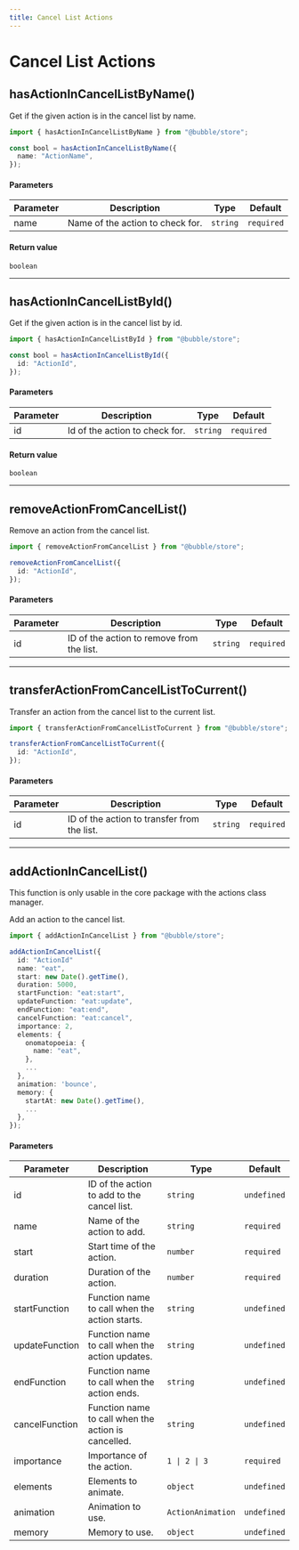 ```yaml
---
title: Cancel List Actions
---
```



# Cancel List Actions

## hasActionInCancelListByName()

Get if the given action is in the cancel list by name.

```ts
import { hasActionInCancelListByName } from "@bubble/store";

const bool = hasActionInCancelListByName({
  name: "ActionName",
});
```

#### Parameters

| Parameter | Description                      | Type     | Default    |
| --------- | -------------------------------- | -------- | ---------- |
| name      | Name of the action to check for. | `string` | `required` |

#### Return value

```
boolean
```

---

## hasActionInCancelListById()

Get if the given action is in the cancel list by id.

```ts
import { hasActionInCancelListById } from "@bubble/store";

const bool = hasActionInCancelListById({
  id: "ActionId",
});
```

#### Parameters

| Parameter | Description                    | Type     | Default    |
| --------- | ------------------------------ | -------- | ---------- |
| id        | Id of the action to check for. | `string` | `required` |

#### Return value

```
boolean
```

---

## removeActionFromCancelList()

Remove an action from the cancel list.

```ts
import { removeActionFromCancelList } from "@bubble/store";

removeActionFromCancelList({
  id: "ActionId",
});
```

#### Parameters

| Parameter | Description                               | Type     | Default    |
| --------- | ----------------------------------------- | -------- | ---------- |
| id        | ID of the action to remove from the list. | `string` | `required` |

---

## transferActionFromCancelListToCurrent()

Transfer an action from the cancel list to the current list.

```ts
import { transferActionFromCancelListToCurrent } from "@bubble/store";

transferActionFromCancelListToCurrent({
  id: "ActionId",
});
```

#### Parameters

| Parameter | Description                                 | Type     | Default    |
| --------- | ------------------------------------------- | -------- | ---------- |
| id        | ID of the action to transfer from the list. | `string` | `required` |

---

## addActionInCancelList()

<Callout emoji="⚠️">
  This function is only usable in the core package with the actions class
  manager.
</Callout>

Add an action to the cancel list.

```ts
import { addActionInCancelList } from "@bubble/store";

addActionInCancelList({
  id: "ActionId"
  name: "eat",
  start: new Date().getTime(),
  duration: 5000,
  startFunction: "eat:start",
  updateFunction: "eat:update",
  endFunction: "eat:end",
  cancelFunction: "eat:cancel",
  importance: 2,
  elements: {
    onomatopoeia: {
      name: "eat",
    },
    ...
  },
  animation: 'bounce',
  memory: {
    startAt: new Date().getTime(),
    ...
  },
});
```

#### Parameters

| Parameter      | Description                                         | Type              | Default     |
| -------------- | --------------------------------------------------- | ----------------- | ----------- |
| id             | ID of the action to add to the cancel list.         | `string`          | `undefined` |
| name           | Name of the action to add.                          | `string`          | `required`  |
| start          | Start time of the action.                           | `number`          | `required`  |
| duration       | Duration of the action.                             | `number`          | `required`  |
| startFunction  | Function name to call when the action starts.       | `string`          | `undefined` |
| updateFunction | Function name to call when the action updates.      | `string`          | `undefined` |
| endFunction    | Function name to call when the action ends.         | `string`          | `undefined` |
| cancelFunction | Function name to call when the action is cancelled. | `string`          | `undefined` |
| importance     | Importance of the action.                           | `1 \| 2 \| 3`     | `required`  |
| elements       | Elements to animate.                                | `object`          | `undefined` |
| animation      | Animation to use.                                   | `ActionAnimation` | `undefined` |
| memory         | Memory to use.                                      | `object`          | `undefined` |
